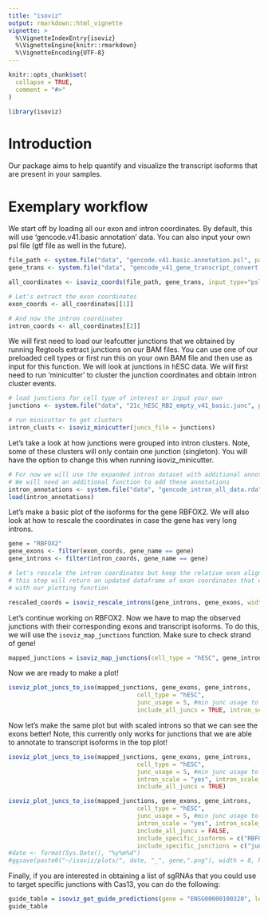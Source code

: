 ```yaml
---
title: "isoviz"
output: rmarkdown::html_vignette
vignette: >
  %\VignetteIndexEntry{isoviz}
  %\VignetteEngine{knitr::rmarkdown}
  %\VignetteEncoding{UTF-8}
---
```


```r
knitr::opts_chunk$set(
  collapse = TRUE,
  comment = "#>"
)
```

```r
library(isoviz)
```

# Introduction

Our package aims to help quantify and visualize the transcript isoforms that are present in your samples.

# Exemplary workflow

We start off by loading all our exon and intron coordinates. By default, this will use 'gencode.v41.basic annotation' data. You can also input your own psl file (gtf file as well in the future).

```r
file_path <- system.file("data", "gencode.v41.basic.annotation.psl", package="isoviz")
gene_trans <- system.file("data", "gencode_v41_gene_transcript_convert.txt", package="isoviz")

all_coordinates <- isoviz_coords(file_path, gene_trans, input_type="psl") #use default genome .psl file  
```

```r
# Let's extract the exon coordinates 
exon_coords <- all_coordinates[[1]]

# And now the intron coordinates 
intron_coords <- all_coordinates[[2]]
```


We will first need to load our leafcutter junctions that we obtained by running Regtools extract junctions on our BAM files. You can use one of our preloaded cell types or first run this on your own BAM file and then use as input for this function. We will look at junctions in hESC data. We will first need to run 'minicutter' to cluster the junction coordinates and obtain intron cluster events.

```r

# load junctions for cell type of interest or input your own
junctions <- system.file("data", "21c_hESC_RB2_empty_v41_basic.junc", package="isoviz")

# run minicutter to get clusters 
intron_clusts <- isoviz_minicutter(juncs_file = junctions)
```

Let's take a look at how junctions were grouped into intron clusters. Note, some of these clusters will only contain one junction (singleton). You will have the option to change this when running isoviz_minicutter.

```r
# For now we will use the expanded intron dataset with additional annotations by Megan 
# We will need an additional function to add these annotations 
intron_annotations <- system.file("data", "gencode_intron_all_data.rda", package="isoviz")
load(intron_annotations)
```

Let's make a basic plot of the isoforms for the gene RBFOX2. We will also look at how to rescale the coordinates in case the gene has very long introns.

```r
gene = "RBFOX2"
gene_exons <- filter(exon_coords, gene_name == gene)
gene_introns <- filter(intron_coords, gene_name == gene)

# let's rescale the intron coordinates but keep the relative exon alignments 
# this step will return an updated dataframe of exon coordinates that we can use 
# with our plotting function

rescaled_coords = isoviz_rescale_introns(gene_introns, gene_exons, width_rescale=10) 
```

Let's continue working on RBFOX2. Now we have to map the observed junctions with their corresponding exons and transcript isoforms. To do this, we will use the `isoviz_map_junctions` function. Make sure to check strand of gene!

```r
mapped_junctions = isoviz_map_junctions(cell_type = "hESC", gene_introns, intron_clusts, gencode_intron_all_data)

```

Now we are ready to make a plot!

```r
isoviz_plot_juncs_to_iso(mapped_junctions, gene_exons, gene_introns,
                                    cell_type = "hESC",
                                    junc_usage = 5, #min junc usage to be included 
                                    include_all_juncs = TRUE, intron_scale = "no")
```

Now let's make the same plot but with scaled introns so that we can see the exons better! Note, this currently only works for junctions that we are able to annotate to transcript isoforms in the top plot!

```r
isoviz_plot_juncs_to_iso(mapped_junctions, gene_exons, gene_introns,
                                    cell_type = "hESC",
                                    junc_usage = 5, #min junc usage to be included 
                                    intron_scale = "yes", intron_scale_width = 10,
                                    include_all_juncs = TRUE)
```

```r
isoviz_plot_juncs_to_iso(mapped_junctions, gene_exons, gene_introns,
                                    cell_type = "hESC",
                                    junc_usage = 5, #min junc usage to be included 
                                    intron_scale = "yes", intron_scale_width = 10,
                                    include_all_juncs = FALSE,
                                    include_specific_isoforms = c("RBFOX2-209", "RBFOX2-220", "RBFOX2-208", "RBFOX2-205"),
                                    include_specific_junctions = c("junc178147", "junc178149", "junc178135", "junc178136", "junc178145", "junc178146"))
#date <- format(Sys.Date(), "%y%m%d")
#ggsave(paste0("~/isoviz/plots/", date, "_", gene,".png"), width = 8, height = 2)

```

Finally, if you are interested in obtaining a list of sgRNAs that you could use to target specific junctions with Cas13, you can do the following: 

```r
guide_table = isoviz_get_guide_predictions(gene = "ENSG00000100320", leafcutter_input=intron_clusts)
guide_table
```

